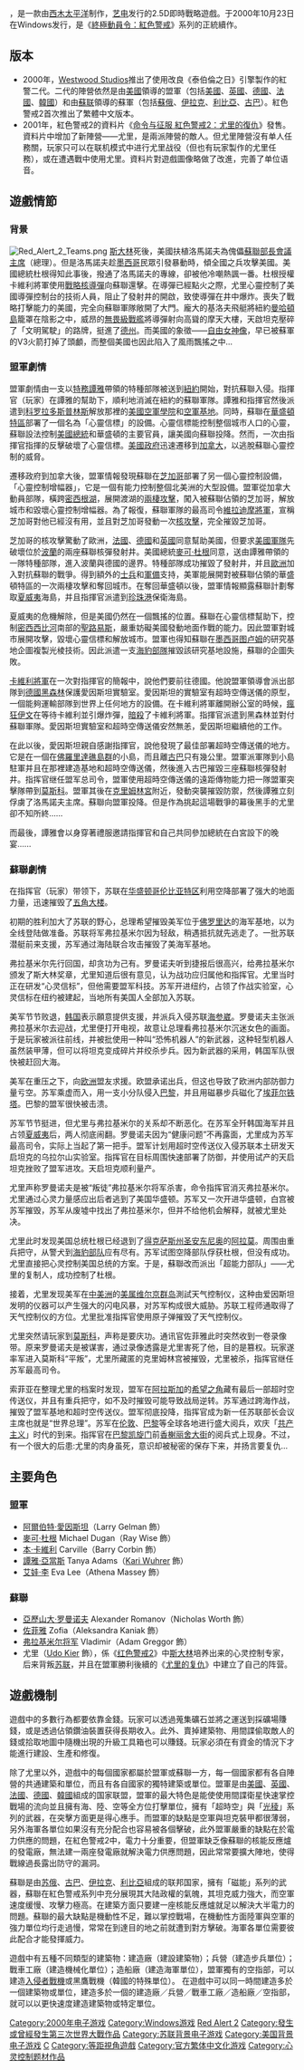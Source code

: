 {{unreferenced|time=2015-08-25T03:59:34+00:00}}
{{NoteTA
|G1=Games
|G2=C&C
|1 = zh-cn:实时; zh-tw:即時;
}}
{{Infobox VG
|title= 命令与征服：紅色警戒2
|english= Command & Conquer: Red Alert 2
| image = File:C%26c_redalert2_box.jpg
|caption= 
|developer= [[Westwood_Studios|Westwood Studios]]
|publisher= [[美商藝電|美商藝電]]
|distributor= 
|designer= 
|series= [[命令与征服系列|命令与征服系列]]<br/>[[紅色警戒系列|紅色警戒系列]]
|engine= 
|released= {{vgrelease|NA|2000年10月21日|NA|2000年10月23日|EU|2000年10月27日}}
|genre= [[即時戰略|即時戰略]]（RTS）
|modes= [[單人遊戲|單人遊戲]]、[[多人遊戲|多人遊戲]]
|platforms= [[Microsoft_Windows|Microsoft Windows]]
|cabinet= 
|arcade system= 
|cpu= 
|sound= 
|display= 
}}
{{vgname|命令与征服：紅色警戒2|en=Command & Conquer: Red Alert 2}}，是一款由[[西木工作室|西木太平洋]]制作，[[艺电|艺电]]发行的2.5D即時戰略遊戲。于2000年10月23日在Windows发行，是《[[終極動員令：紅色警戒|終極動員令：紅色警戒]]》系列的正統續作。

==版本==
*2000年，[[Westwood_Studios|Westwood Studios]]推出了使用改良《泰伯倫之日》引擎製作的紅警二代。二代的陣營依然是由[[美国|美國]]領導的盟軍（包括[[美國|美國]]、[[英國|英國]]、[[德國|德國]]、[[法國|法國]]、[[韓國|韓國]]）和由[[苏联|蘇联]]領導的蘇軍（包括[[俄罗斯苏维埃联邦社会主义共和国|蘇俄]]、[[伊拉克|伊拉克]]、[[利比亚|利比亞]]、[[古巴|古巴]]）。紅色警戒2首次推出了繁體中文版本。
*2001年，紅色警戒2的資料片《[[命令与征服_紅色警戒2：尤里的復仇|命令与征服 紅色警戒2：尤里的復仇]]》發售。資料片中增加了新陣營——尤里，是兩派陣營的敵人。但尤里陣營沒有单人任務關，玩家只可以在联机模式中进行尤里战役（但也有玩家製作的尤里任務），或在遭遇戰中使用尤里。資料片對遊戲圖像略做了改進，完善了单位语音。

== 遊戲情節 ==
=== 背景 ===
[[File:Red_Alert_2_Teams.png|thumb]]
[[斯大林|斯大林]]死後，美國扶植洛馬諾夫為傀儡[[蘇聯部長會議主席|蘇聯部長會議主席]]（總理）。但是洛馬諾夫趁[[墨西哥|墨西哥]]民眾引發暴動時，傾全國之兵攻擊美國。美國總統杜根得知此事後，撥通了洛馬諾夫的專線，卻被他冷嘲熱諷一番。杜根授權卡維利將軍使用[[核武器|戰略核導彈]]向蘇聯還擊。在導彈已經點火之際，尤里心靈控制了美國導彈控制台的技術人員，阻止了發射井的開啟，致使導彈在井中爆炸。喪失了戰略打擊能力的美國，完全向蘇聯軍隊敞開了大門。龐大的基洛夫飛艇將紐約[[曼哈頓島|曼哈頓島]]籠罩在陰影之中，威昂的[[导弹艇|無畏級戰艦]]將導彈射向高聳的摩天大樓，天啟坦克壓碎了「文明駕駛」的路牌，挺進了[[德克薩斯州|德州]]。而美國的象徵——[[自由女神像|自由女神像]]，早已被蘇軍的V3火箭打掉了頭顱，而整個美國也因此陷入了風雨飄搖之中...

===盟軍劇情===
盟軍劇情由一支以[[特務|特務]][[終極動員令的盟軍角色#.5B.E7.89.B9.E5.88.AB.E6.8E.A2.E5.91.98.5D.E8.B0.AD.E9.9B.85.C2.B7.E4.BA.9A.E5.BD.93.E6.96.AF_2|譚雅]]帶領的特種部隊被送到[[紐約|紐約]]開始，對抗蘇聯入侵。指揮官（玩家）在譚雅的幫助下，順利地消滅在紐約的蘇聯軍隊。譚雅和指揮官然後派遣到[[科罗拉多斯普林斯|科罗拉多斯普林斯]]解放那裡的[[美國空軍學院|美國空軍學院]]和[[空軍基地|空軍基地]]。同時，蘇聯在[[華盛頓特區|華盛頓特區]]部署了一個名為「心靈信標」的設備。心靈信標能控制整個城市人口的心靈，蘇聯設法控制[[美國總統|美國總統]]和華盛頓的主要官員，讓美國向蘇聯投降。然而，一次由指揮官指揮的反擊破壞了心靈信標。[[美國政府|美國政府]]迅速遷移到[[加拿大|加拿大]]，以逃脫蘇聯心靈控制的威脅。

遷移政府到加拿大後，盟軍情報發現蘇聯在[[芝加哥|芝加哥]]部署了另一個心靈控制設備，「心靈控制增幅器」，它是一個有能力控制整個北美洲的大型設備。盟軍從加拿大動員部隊，橫跨[[密西根湖|密西根湖]]，展開渡湖的[[兩棲攻擊|兩棲攻擊]]，闖入被蘇聯佔領的芝加哥，解放城市和毀壞心靈控制增幅器。為了報復，蘇聯軍隊的最高司令[[命令与征服的苏联角色#.5B.E5.B0.86.E5.86.9B.5D.E5.BC.97.E6.8B.89.E5.9F.BA.E7.B1.B3.E5.B0.94|維拉迪摩將軍]]，宣稱芝加哥對他已經沒有用，並且對芝加哥發動一次[[核攻擊|核攻擊]]，完全摧毀芝加哥。

芝加哥的核攻擊驚動了歐洲，[[法國|法國]]、[[德國|德國]]和[[英國|英國]]同意幫助美國，但要求[[美國軍隊|美國軍隊]]先破壞位於[[波蘭|波蘭]]的兩座蘇聯核彈發射井。美國總統[[終極動員令的盟軍角色#.5B.E6.80.BB.E7.BB.9F.5D.E9.BA.A6.E5.8F.AF.C2.B7.E6.9D.9C.E6.A0.B9|麥可·杜根]]同意，送由譚雅帶領的一隊特種部隊，進入波蘭與德國的邊界。特種部隊成功摧毀了發射井，并且[[歐洲|歐洲]]加入對抗蘇聯的戰爭。得到額外的[[士兵|士兵]]和[[軍備|軍備]]支持，美軍能展開對被蘇聯佔領的華盛頓特區的一次兩棲攻擊和奪回城市。在奪回華盛頓以後，盟軍情報顯露蘇聯計劃奪取[[夏威夷|夏威夷]]海島，并且指揮官派遣到[[珍珠港|珍珠港]]保衛海島。

夏威夷的危機解除，但是美國仍然在一個飄搖的位置。蘇聯在心靈信標幫助下，控制[[密西西比河|密西西比河]]南部的[[聖路易斯|聖路易斯]]，嚴重妨礙美國發動地面作戰的能力。因此盟軍對城市展開攻擊，毀壞心靈信標和解放城市。盟軍也得知蘇聯在[[墨西哥|墨西哥]][[图卢姆|图卢姆]]的研究基地企圖複製光棱技術。因此派遣一支[[海豹部隊|海豹部隊]]摧毀該研究基地設施，蘇聯的企圖失敗。

[[終極動員令的盟軍角色#.5B.E5.B0.91.E5.B0.86.5D.E6.9C.AC.C2.B7.E5.8D.A1.E7.BB.B4.E5.88.A9|卡維利將軍]]在一次對指揮官的簡報中，說他們要前往德國。他說盟軍領導會派出部隊到[[德國|德國]][[黑森林|黑森林]]保護愛因斯坦實驗室。愛因斯坦的實驗室有超時空傳送儀的原型，一個能夠運輸部隊到世界上任何地方的設備。在卡維利將軍離開辦公室的時候，[[瘋狂伊凡|瘋狂伊文]]在等待卡維利並引爆炸彈，[[暗殺|暗殺]]了卡維利將軍。指揮官派遣到黑森林並對付蘇聯軍隊。愛因斯坦實驗室和超時空傳送儀安然無恙，愛因斯坦繼續他的工作。

在此以後，愛因斯坦親自感謝指揮官，說他發現了最佳部署超時空傳送儀的地方。它是在一個在[[佛羅里達礁島群|佛羅里達礁島群]]的小島，而且離[[古巴|古巴]]只有幾公里。盟軍派軍隊到小島駐軍并且在那裡建造基地和超時空傳送儀，然後進入古巴摧毀三座蘇聯核彈發射井。指挥官继任盟军总司令，盟軍使用超時空傳送儀的遠距傳物能力把一隊盟軍突擊隊帶到[[莫斯科|莫斯科]]。盟軍其後在[[克里姆林宮|克里姆林宮]]附近，發動突襲摧毀防禦，然後譚雅立刻俘虜了洛馬諾夫主席。蘇聯向盟軍投降。但是作為挑起這場戰爭的幕後黑手的尤里卻不知所終……

而最後，譚雅會以身穿著禮服邀請指揮官和自己共同參加總統在白宮設下的晚宴......

=== 蘇聯劇情 ===
在指挥官（玩家）带领下，苏联在[[华盛顿哥伦比亚特区|华盛顿哥伦比亚特区]]利用空降部署了强大的地面力量，迅速摧毁了[[五角大楼|五角大楼]]。

初期的胜利加大了苏联的野心，总理希望摧毁美军位于[[佛罗里达|佛罗里达]]的海军基地，以为全线登陆做准备。苏联将军弗拉基米尔因为轻敌，稍遇抵抗就先逃走了。一批苏联潜艇前来支援，苏军通过海陆联合攻击摧毁了美海军基地。

弗拉基米尔先行回国，却贪功为己有。罗曼诺夫听到捷报后很高兴，给弗拉基米尔颁发了斯大林奖章，尤里知道后很有意见，认为战功应归属他和指挥官。尤里当时正在研发“心灵信标”，但他需要盟军科技。苏军开进纽约，占领了作战实验室，心灵信标在纽约被建起，当地所有美国人全部加入苏联。

美军节节败退，[[韩国|韩国]]表示願意提供支援，并派兵入侵苏联[[海参崴|海参崴]]。罗曼诺夫主张派弗拉基米尔去迎战，尤里便打开电视，故意让总理看弗拉基米尔沉迷女色的画面。于是玩家被派往前线，并被批使用一种叫“恐怖机器人”的新武器，这种轻型机器人虽然装甲薄，但可以将坦克变成碎片并绞杀步兵。因为新武器的采用，韩国军队很快被赶回大海。

美军在重压之下，向[[欧洲|欧洲]]盟友求援。欧盟承诺出兵，但这也导致了欧洲内部防御力量亏空。苏军乘虚而入，用一支小分队侵入[[巴黎|巴黎]]，并且用磁暴步兵磁化了[[埃菲尔铁塔|埃菲尔铁塔]]。巴黎的盟军很快被击溃。

苏军节节挺进，但尤里与弗拉基米尔的关系却不断恶化。在苏军全歼韩国海军并且占领[[夏威夷|夏威夷]]后，两人彻底闹翻。罗曼诺夫因为“健康问题”不再露面，尤里成为苏军最高司令，实际上当起了第一把手。盟军计划用超时空传送仪入侵苏联本土研发天启坦克的乌拉尔山实验室。指挥官在目标周围快速部署了防御，并使用试产的天启坦克挫败了盟军进攻。天启坦克顺利量产。

尤里声称罗曼诺夫是被“叛徒”弗拉基米尔将军杀害，命令指挥官消灭弗拉基米尔。尤里通过心灵力量感应出后者逃到了美国华盛顿。苏军又一次开进华盛顿，白宫被苏军摧毁，苏军从废墟中找出了弗拉基米尔，但并不给他机会解释，就被尤里处决。

尤里此时发现美国总统杜根已经退到了[[得克萨斯州|得克萨斯州]][[圣安东尼奥|圣安东尼奥]]的[[阿拉莫_(得克萨斯州)|阿拉莫]]。周围由重兵把守，从警犬到[[海豹部队|海豹部队]]应有尽有。苏军试图空降部队俘获杜根，但没有成功。尤里直接把心灵控制美国总统的方案。于是，蘇聯改而派出「超能力部队」——尤里的复制人，成功控制了杜根。

接着，尤里发现美军在[[中美洲|中美洲]]的[[美属维尔京群岛|美属维尔京群岛]]測試天气控制仪，这种由爱因斯坦发明的仪器可以产生强大的闪电风暴，对苏军构成很大威胁。苏联工程师通取得了天气控制仪的方位。尤里批准指挥官使用原子弹摧毁了天气控制仪。

尤里突然请玩家到[[莫斯科|莫斯科]]，声称是要庆功。通讯官佐菲雅此时突然收到一卷录像带。原来罗曼诺夫是被谋害，通过录像透露是尤里害死了他，目的是篡权。玩家遂率军进入莫斯科“平叛”，尤里所藏匿的克里姆林宫被摧毁，尤里被杀，指挥官继任苏军最高司令。

索菲亚在整理尤里的档案时发现，盟军在[[阿拉斯加|阿拉斯加]]的[[希望之角|希望之角]]藏有最后一部超时空传送仪，并且有重兵把守，如不及时摧毁可能导致战局逆转。苏军通过跨海作战，摧毁了盟军基地和超时空传送仪。盟军彻底投降，指挥官成为新一任苏联部长会议主席也就是“世界总理”。苏军在[[伦敦|伦敦]]、[[巴黎|巴黎]]等全球各地进行盛大阅兵，欢庆「[[共产主义|共产主义]]」时代的到来。指挥官在[[巴黎凯旋门|巴黎凯旋门]]前[[香榭丽舍大街|香榭丽舍大街]]的阅兵式上现身。不过，有一个很大的后患:尤里的肉身虽死，意识却被秘密的保存下来，并扬言要复仇...

== 主要角色 ==
=== 盟軍 ===
{{main article|終極動員令的盟軍角色}}
*[[阿爾伯特·愛因斯坦|阿爾伯特·愛因斯坦]]（Larry Gelman 飾）
*[[麥可·杜根|麥可·杜根]] Michael Dugan（Ray Wise 飾）
*[[本·卡維利|本·卡維利]] Carville（Barry Corbin 飾）
*[[譚雅·亞當斯|譚雅·亞當斯]] Tanya Adams（[[卡瑞·伍尔|Kari Wuhrer]] 飾）
*[[艾娃·李|艾娃·李]] Eva Lee（Athena Massey 飾）

=== 蘇聯 ===
{{main article|終極動員令的蘇聯角色}}

* [[亞歷山大·罗曼诺夫|亞歷山大·罗曼诺夫]] Alexander Romanov（Nicholas Worth 飾）
* [[佐菲雅|佐菲雅]] Zofia（Aleksandra Kaniak 飾）
* [[弗拉基米尔将军|弗拉基米尔将军]] Vladimir（Adam Greggor 飾）
* 尤里（[[尤杜·奇尔|Udo Kier]] 飾），係《[[红色警戒2|红色警戒2]]》中[[斯大林|斯大林]]培养出来的心灵控制专家，后来背叛[[苏联|苏联]]，并且在盟軍勝利後續的《[[尤里的复仇|尤里的复仇]]》中建立了自己的阵营。

== 遊戲機制 ==
遊戲中的多數行為都要依靠金錢。玩家可以透過蒐集礦石並將之運送到採礦場賺錢，或是透過佔領鑽油裝置获得長期收入。此外、賣掉建築物、用間諜偷取敵人的錢或拾取地圖中隨機出現的升級工具箱也可以賺錢。玩家必須在有資金的情況下才能進行建設、生產和修復。

除了尤里以外，遊戲中的每個國家都屬於盟軍或蘇聯一方，每一個國家都有各自陣營的共通建築和單位，而且有各自國家的獨特建築或單位。盟軍是由[[美國|美國]]、[[英國|英國]]、[[法國|法國]]、[[德國|德國]]、[[韓國|韓國]]組成的国家联盟，盟軍的最大特色是能使使用間諜衛星快速掌控戰場的流向並且擁有海、陸、空等全方位打擊單位，擁有「超時空」與「[[稜鏡|光稜]]」系列的武器，在突擊方面更是得心應手。而盟軍的缺點是空軍與坦克裝甲都很薄弱，另外海軍各單位如果沒有充分配合也容易被各個擊破，此外盟軍嚴重的缺點在於電力供應的問題，在紅色警戒2中，電力十分重要，但盟軍缺乏像蘇聯的核能反應爐的發電廠，無法建一兩座發電廠就解決電力供應問題，因此常常要擴大陣地，使得戰線過長露出防守的漏洞。

蘇聯是由[[俄罗斯苏维埃联邦社会主义共和国|苏俄]]、[[古巴|古巴]]、[[伊拉克|伊拉克]]、[[利比亚|利比亞]]組成的联邦国家，擁有「磁能」系列的武器，蘇聯在紅色警戒系列中充分展現其大陆政權的氣魄，其坦克威力強大，而空軍速度缓慢、攻擊力極高。在建築方面只要建一座核能反應爐就足以解決大半電力的問題。蘇聯的最大缺點是機動性不足，難以掌控戰場，在機動性方面陸軍與空軍的強力單位均行走過慢，常常在到達目的地之前就遭到對方擊破。海軍各單位需要彼此配合才能發揮威力。

遊戲中有五種不同類型的建築物：建造廠（建設建築物）；兵營（建造步兵單位）；戰車工廠（建造機械化單位）；造船廠（建造海軍單位），盟軍獨有的空指部，可以建造[[A-6闖入者式攻擊機|入侵者戰機]]或黑鷹戰機（韓國的特殊單位）。 在遊戲中可以同一時間建造多於一個建築物或單位，建造多於一個的建造廠／兵營／戰車工廠／造船廠／空指部，就可以以更快速度建造建築物或特定單位。

{{Command & Conquer}}

{{DEFAULTSORT:Command & Conquer: Red Alert 2}}
[[Category:2000年电子游戏|Category:2000年电子游戏]]
[[Category:Windows游戏|Category:Windows游戏]]
[[Category:終極動員令系列電子遊戲|Red Alert 2]]
[[Category:發生或曾經發生第三次世界大戰作品|Category:發生或曾經發生第三次世界大戰作品]]
[[Category:苏联背景电子游戏|Category:苏联背景电子游戏]]
[[Category:美国背景电子游戏|Category:美国背景电子游戏]]
[[Category:架空歷史電子遊戲|C]]
[[Category:等距視角遊戲|Category:等距視角遊戲]]
[[Category:官方繁体中文化游戏|Category:官方繁体中文化游戏]]
[[Category:心灵控制题材作品|Category:心灵控制题材作品]]
